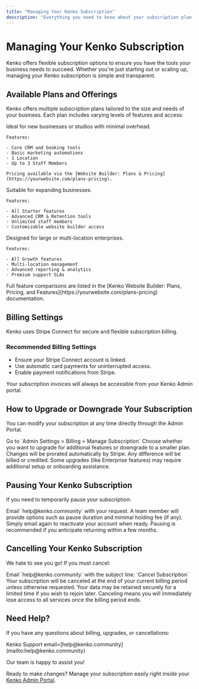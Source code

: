 ```yaml
---
title: "Managing Your Kenko Subscription"
description: "Everything you need to know about your subscription plan, billing, upgrades, downgrades, and cancellation with Kenko."
---
```


# Managing Your Kenko Subscription

Kenko offers flexible subscription options to ensure you have the tools your business needs to succeed. Whether you're just starting out or scaling up, managing your Kenko subscription is simple and transparent.

## Available Plans and Offerings

Kenko offers multiple subscription plans tailored to the size and needs of your business. Each plan includes varying levels of features and access:

<AccordionGroup>
  <Accordion title="Starter Plan" icon="rocket">
    Ideal for new businesses or studios with minimal overhead.

    Features:

    - Core CRM and booking tools
    - Basic marketing automations
    - 1 Location
    - Up to 3 Staff Members

    Pricing available via the [Website Builder: Plans & Pricing](https://yourwebsite.com/plans-pricing).
  </Accordion>
  <Accordion title="Growth Plan" icon="trending-up">
    Suitable for expanding businesses.

    Features:

    - All Starter features
    - Advanced CRM & Retention tools
    - Unlimited staff members
    - Customizable website builder access
  </Accordion>
  <Accordion title="Enterprise Plan" icon="building">
    Designed for large or multi-location enterprises.

    Features:

    - All Growth features
    - Multi-location management
    - Advanced reporting & analytics
    - Premium support SLAs
  </Accordion>
</AccordionGroup>

<Info>
  Full feature comparisons are listed in the [Kenko Website Builder: Plans, Pricing, and Features](https://yourwebsite.com/plans-pricing) documentation.
</Info>

## Billing Settings

Kenko uses Stripe Connect for secure and flexible subscription billing.

### Recommended Billing Settings

- Ensure your Stripe Connect account is linked.
- Use automatic card payments for uninterrupted access.
- Enable payment notifications from Stripe.

<Note>
  Your subscription invoices will always be accessible from your Kenko Admin portal.
</Note>

## How to Upgrade or Downgrade Your Subscription

You can modify your subscription at any time directly through the Admin Portal.

<Steps>
  <Step title="Navigate to Subscription Settings">
    Go to `Admin Settings > Billing > Manage Subscription`
  </Step>
  <Step title="Select New Plan">
    Choose whether you want to upgrade for additional features or downgrade to a smaller plan.
  </Step>
  <Step title="Confirm Changes">
    Changes will be prorated automatically by Stripe. Any difference will be billed or credited.
  </Step>
</Steps>

<Warning>
  Some upgrades (like Enterprise features) may require additional setup or onboarding assistance.
</Warning>

## Pausing Your Kenko Subscription

If you need to temporarily pause your subscription:

<Steps>
  <Step title="Request Pause">
    Email `help@kenko.community` with your request.
  </Step>
  <Step title="Confirm Pause Terms">
    A team member will provide options such as pause duration and minimal holding fee (if any).
  </Step>
  <Step title="Reactivate Later">
    Simply email again to reactivate your account when ready.
  </Step>
</Steps>

<Info>
  Pausing is recommended if you anticipate returning within a few months.
</Info>

## Cancelling Your Kenko Subscription

We hate to see you go\! If you must cancel:

<Steps>
  <Step title="Send Cancellation Request">
    Email `help@kenko.community` with the subject line: `Cancel Subscription`
  </Step>
  <Step title="Review Terms">
    Your subscription will be canceled at the end of your current billing period unless otherwise requested.
  </Step>
  <Step title="Data Retention">
    Your data may be retained securely for a limited time if you wish to rejoin later.
  </Step>
</Steps>

<Warning>
  Canceling means you will immediately lose access to all services once the billing period ends.
</Warning>

## Need Help?

If you have any questions about billing, upgrades, or cancellations:

<Info>
  Kenko Support email=[help@kenko.community](mailto:help@kenko.community)
</Info>

Our team is happy to assist you\!

Ready to make changes? Manage your subscription easily right inside your [Kenko Admin Portal](https://yourkenkoapp.com/admin-settings/billing/manage-subscription).